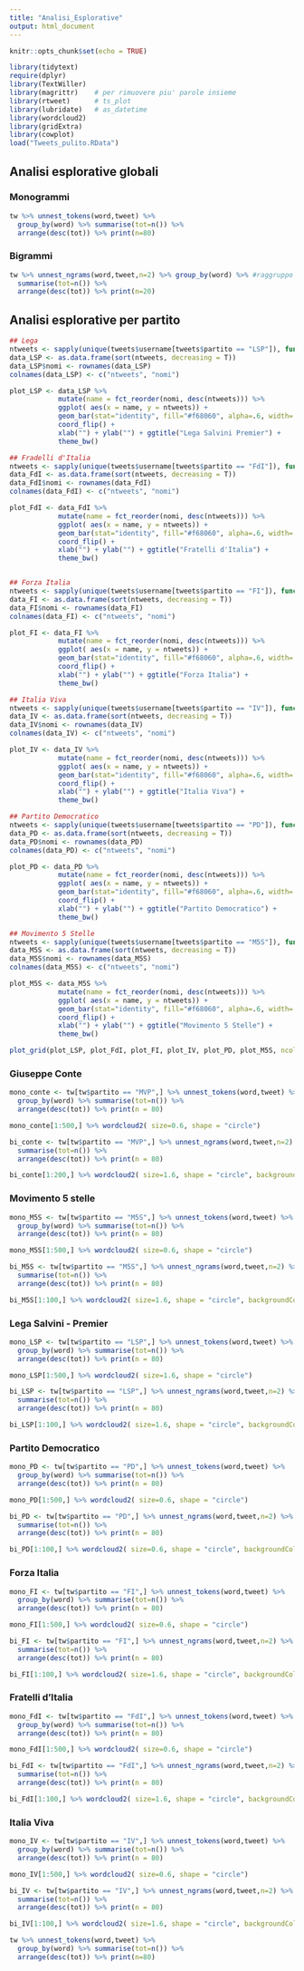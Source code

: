 ```yaml
---
title: "Analisi_Esplorative"
output: html_document
---
```


```r
knitr::opts_chunk$set(echo = TRUE)
```

```r
library(tidytext)
require(dplyr)
library(TextWiller)
library(magrittr)    # per rimuovere piu' parole insieme
library(rtweet)      # ts_plot
library(lubridate)   # as_datetime
library(wordcloud2)
library(gridExtra)
library(cowplot)
load("Tweets_pulito.RData")
```
## Analisi esplorative globali

### Monogrammi

```r
tw %>% unnest_tokens(word,tweet) %>% 
  group_by(word) %>% summarise(tot=n()) %>% 
  arrange(desc(tot)) %>% print(n=80)
```


### Bigrammi

```r
tw %>% unnest_ngrams(word,tweet,n=2) %>% group_by(word) %>% #raggruppo per parola
  summarise(tot=n()) %>% 
  arrange(desc(tot)) %>% print(n=20)
```


## Analisi esplorative per partito

```r
## Lega
ntweets <- sapply(unique(tweets$username[tweets$partito == "LSP"]), function(x) length(tweets$tweet[tweets$username == x]))
data_LSP <- as.data.frame(sort(ntweets, decreasing = T))
data_LSP$nomi <- rownames(data_LSP)
colnames(data_LSP) <- c("ntweets", "nomi")

plot_LSP <- data_LSP %>%
            mutate(name = fct_reorder(nomi, desc(ntweets))) %>% 
            ggplot( aes(x = name, y = ntweets)) +
            geom_bar(stat="identity", fill="#f68060", alpha=.6, width=.4) +
            coord_flip() +
            xlab("") + ylab("") + ggtitle("Lega Salvini Premier") +
            theme_bw()

## Fradelli d'Italia
ntweets <- sapply(unique(tweets$username[tweets$partito == "FdI"]), function(x) length(tweets$tweet[tweets$username == x]))
data_FdI <- as.data.frame(sort(ntweets, decreasing = T))
data_FdI$nomi <- rownames(data_FdI)
colnames(data_FdI) <- c("ntweets", "nomi")

plot_FdI <- data_FdI %>%
            mutate(name = fct_reorder(nomi, desc(ntweets))) %>% 
            ggplot( aes(x = name, y = ntweets)) +
            geom_bar(stat="identity", fill="#f68060", alpha=.6, width=.4) +
            coord_flip() +
            xlab("") + ylab("") + ggtitle("Fratelli d'Italia") +
            theme_bw()


## Forza Italia
ntweets <- sapply(unique(tweets$username[tweets$partito == "FI"]), function(x) length(tweets$tweet[tweets$username == x]))
data_FI <- as.data.frame(sort(ntweets, decreasing = T))
data_FI$nomi <- rownames(data_FI)
colnames(data_FI) <- c("ntweets", "nomi")

plot_FI <- data_FI %>%
            mutate(name = fct_reorder(nomi, desc(ntweets))) %>% 
            ggplot( aes(x = name, y = ntweets)) +
            geom_bar(stat="identity", fill="#f68060", alpha=.6, width=.4) +
            coord_flip() +
            xlab("") + ylab("") + ggtitle("Forza Italia") +
            theme_bw()

## Italia Viva
ntweets <- sapply(unique(tweets$username[tweets$partito == "IV"]), function(x) length(tweets$tweet[tweets$username == x]))
data_IV <- as.data.frame(sort(ntweets, decreasing = T))
data_IV$nomi <- rownames(data_IV)
colnames(data_IV) <- c("ntweets", "nomi")

plot_IV <- data_IV %>%
            mutate(name = fct_reorder(nomi, desc(ntweets))) %>% 
            ggplot( aes(x = name, y = ntweets)) +
            geom_bar(stat="identity", fill="#f68060", alpha=.6, width=.4) +
            coord_flip() +
            xlab("") + ylab("") + ggtitle("Italia Viva") +
            theme_bw()

## Partito Democratico
ntweets <- sapply(unique(tweets$username[tweets$partito == "PD"]), function(x) length(tweets$tweet[tweets$username == x]))
data_PD <- as.data.frame(sort(ntweets, decreasing = T))
data_PD$nomi <- rownames(data_PD)
colnames(data_PD) <- c("ntweets", "nomi")

plot_PD <- data_PD %>%
            mutate(name = fct_reorder(nomi, desc(ntweets))) %>% 
            ggplot( aes(x = name, y = ntweets)) +
            geom_bar(stat="identity", fill="#f68060", alpha=.6, width=.4) +
            coord_flip() +
            xlab("") + ylab("") + ggtitle("Partito Democratico") +
            theme_bw()

## Movimento 5 Stelle
ntweets <- sapply(unique(tweets$username[tweets$partito == "M5S"]), function(x) length(tweets$tweet[tweets$username == x]))
data_M5S <- as.data.frame(sort(ntweets, decreasing = T))
data_M5S$nomi <- rownames(data_M5S)
colnames(data_M5S) <- c("ntweets", "nomi")

plot_M5S <- data_M5S %>%
            mutate(name = fct_reorder(nomi, desc(ntweets))) %>% 
            ggplot( aes(x = name, y = ntweets)) +
            geom_bar(stat="identity", fill="#f68060", alpha=.6, width=.4) +
            coord_flip() +
            xlab("") + ylab("") + ggtitle("Movimento 5 Stelle") +
            theme_bw()

plot_grid(plot_LSP, plot_FdI, plot_FI, plot_IV, plot_PD, plot_M5S, ncol = 2)
```



### Giuseppe Conte
```r
mono_conte <- tw[tw$partito == "MVP",] %>% unnest_tokens(word,tweet) %>% 
  group_by(word) %>% summarise(tot=n()) %>% 
  arrange(desc(tot)) %>% print(n = 80)
```


```r
mono_conte[1:500,] %>% wordcloud2( size=0.6, shape = "circle")
```

```r
bi_conte <- tw[tw$partito == "MVP",] %>% unnest_ngrams(word,tweet,n=2) %>% group_by(word) %>% #raggruppo per parola
  summarise(tot=n()) %>% 
  arrange(desc(tot)) %>% print(n = 80)
```


```r
bi_conte[1:200,] %>% wordcloud2( size=1.6, shape = "circle", backgroundColor = "black")
```


### Movimento 5 stelle
```r
mono_M5S <- tw[tw$partito == "M5S",] %>% unnest_tokens(word,tweet) %>% 
  group_by(word) %>% summarise(tot=n()) %>% 
  arrange(desc(tot)) %>% print(n = 80)
```


```r
mono_M5S[1:500,] %>% wordcloud2( size=0.6, shape = "circle")
```

```r
bi_M5S <- tw[tw$partito == "M5S",] %>% unnest_ngrams(word,tweet,n=2) %>% group_by(word) %>% #raggruppo per parola
  summarise(tot=n()) %>% 
  arrange(desc(tot)) %>% print(n = 80)
```


```r
bi_M5S[1:100,] %>% wordcloud2( size=1.6, shape = "circle", backgroundColor = "black")
```

### Lega Salvini - Premier
```r
mono_LSP <- tw[tw$partito == "LSP",] %>% unnest_tokens(word,tweet) %>% 
  group_by(word) %>% summarise(tot=n()) %>% 
  arrange(desc(tot)) %>% print(n = 80)
```


```r
mono_LSP[1:500,] %>% wordcloud2( size=1.6, shape = "circle")
```

```r
bi_LSP <- tw[tw$partito == "LSP",] %>% unnest_ngrams(word,tweet,n=2) %>% group_by(word) %>% #raggruppo per parola
  summarise(tot=n()) %>% 
  arrange(desc(tot)) %>% print(n = 80)
```


```r
bi_LSP[1:100,] %>% wordcloud2( size=1.6, shape = "circle", backgroundColor = "black")
```

### Partito Democratico
```r
mono_PD <- tw[tw$partito == "PD",] %>% unnest_tokens(word,tweet) %>% 
  group_by(word) %>% summarise(tot=n()) %>% 
  arrange(desc(tot)) %>% print(n = 80)
```


```r
mono_PD[1:500,] %>% wordcloud2( size=0.6, shape = "circle")
```

```r
bi_PD <- tw[tw$partito == "PD",] %>% unnest_ngrams(word,tweet,n=2) %>% group_by(word) %>% #raggruppo per parola
  summarise(tot=n()) %>% 
  arrange(desc(tot)) %>% print(n = 80)
```


```r
bi_PD[1:100,] %>% wordcloud2( size=0.6, shape = "circle", backgroundColor = "black")
```

### Forza Italia
```r
mono_FI <- tw[tw$partito == "FI",] %>% unnest_tokens(word,tweet) %>% 
  group_by(word) %>% summarise(tot=n()) %>% 
  arrange(desc(tot)) %>% print(n = 80)
```


```r
mono_FI[1:500,] %>% wordcloud2( size=0.6, shape = "circle")
```

```r
bi_FI <- tw[tw$partito == "FI",] %>% unnest_ngrams(word,tweet,n=2) %>% group_by(word) %>% #raggruppo per parola
  summarise(tot=n()) %>% 
  arrange(desc(tot)) %>% print(n = 80)
```


```r
bi_FI[1:100,] %>% wordcloud2( size=1.6, shape = "circle", backgroundColor = "black")
```

### Fratelli d'Italia
```r
mono_FdI <- tw[tw$partito == "FdI",] %>% unnest_tokens(word,tweet) %>% 
  group_by(word) %>% summarise(tot=n()) %>% 
  arrange(desc(tot)) %>% print(n = 80)
```


```r
mono_FdI[1:500,] %>% wordcloud2( size=0.6, shape = "circle")
```

```r
bi_FdI <- tw[tw$partito == "FdI",] %>% unnest_ngrams(word,tweet,n=2) %>% group_by(word) %>% #raggruppo per parola
  summarise(tot=n()) %>% 
  arrange(desc(tot)) %>% print(n = 80)
```


```r
bi_FdI[1:100,] %>% wordcloud2( size=1.6, shape = "circle", backgroundColor = "black")
```

### Italia Viva
```r
mono_IV <- tw[tw$partito == "IV",] %>% unnest_tokens(word,tweet) %>% 
  group_by(word) %>% summarise(tot=n()) %>% 
  arrange(desc(tot)) %>% print(n = 80)
```


```r
mono_IV[1:500,] %>% wordcloud2( size=0.6, shape = "circle")
```

```r
bi_IV <- tw[tw$partito == "IV",] %>% unnest_ngrams(word,tweet,n=2) %>% group_by(word) %>% #raggruppo per parola
  summarise(tot=n()) %>% 
  arrange(desc(tot)) %>% print(n = 80)
```


```r
bi_IV[1:100,] %>% wordcloud2( size=1.6, shape = "circle", backgroundColor = "black")
```






```r
tw %>% unnest_tokens(word,tweet) %>% 
  group_by(word) %>% summarise(tot=n()) %>% 
  arrange(desc(tot)) %>% print(n=80)
```


